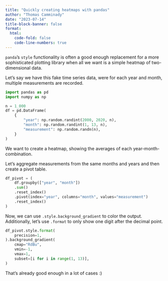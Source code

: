 ```yaml
---
title: "Quickly creating heatmaps with pandas"
author: "Thomas Camminady"
date: "2023-07-14"
title-block-banner: false
format:
  html:
    code-fold: false
    code-line-numbers: true
---
```

`panda`'s `style` functionality is often a good enough replacement for a more sophisticated plotting library when all we want is a simple heatmap of two-dimensional data.

Let's say we have this fake time series data, were for each year and month, multiple measurements are recorded.
```python
import pandas as pd
import numpy as np

n = 1_000
df = pd.DataFrame(
    {
        "year": np.random.randint(2000, 2020, n),
        "month": np.random.randint(1, 13, n),
        "measurement": np.random.randn(n),
    }
)

```

We want to create a heatmap, showing the averages of each year-month-combination.

Let's aggregate measurements from the same months and years and then create a pivot table.
```python
df_pivot = (
    df.groupby(["year", "month"])
    .sum()
    .reset_index()
    .pivot(index="year", columns="month", values="measurement")
    .reset_index()
)
```

Now, we can use `.style.background_gradient` to color the output. Additionally, let's use `.format` to only show one digit after the decimal point.

```python
df_pivot.style.format(
    precision=1,
).background_gradient(
    cmap="RdBu",
    vmin=-1,
    vmax=1,
    subset=[i for i in range(1, 13)],
)

```


That's already good enough in a lot of cases :)
